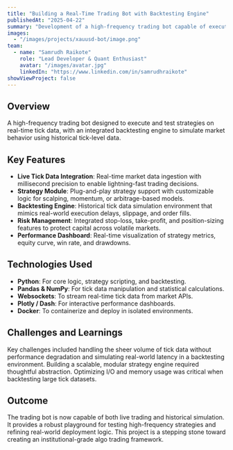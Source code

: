 ---
title: "Building a Real-Time Trading Bot with Backtesting Engine"
publishedAt: "2025-04-22"
summary: "Development of a high-frequency trading bot capable of executing trades on live tick data and simulating real-time strategies using historical tick data."
images:
  - "/images/projects/xauusd-bot/image.png"
team:
  - name: "Samrudh Raikote"
    role: "Lead Developer & Quant Enthusiast"
    avatar: "/images/avatar.jpg"
    linkedIn: "https://www.linkedin.com/in/samrudhraikote"
showViewProject: false
---

## Overview

A high-frequency trading bot designed to execute and test strategies on real-time tick data, with an integrated backtesting engine to simulate market behavior using historical tick-level data.

## Key Features

- **Live Tick Data Integration**: Real-time market data ingestion with millisecond precision to enable lightning-fast trading decisions.
- **Strategy Module**: Plug-and-play strategy support with customizable logic for scalping, momentum, or arbitrage-based models.
- **Backtesting Engine**: Historical tick data simulation environment that mimics real-world execution delays, slippage, and order fills.
- **Risk Management**: Integrated stop-loss, take-profit, and position-sizing features to protect capital across volatile markets.
- **Performance Dashboard**: Real-time visualization of strategy metrics, equity curve, win rate, and drawdowns.

## Technologies Used

- **Python**: For core logic, strategy scripting, and backtesting.
- **Pandas & NumPy**: For tick data manipulation and statistical calculations.
- **Websockets**: To stream real-time tick data from market APIs.
- **Plotly / Dash**: For interactive performance dashboards.
- **Docker**: To containerize and deploy in isolated environments.

## Challenges and Learnings

Key challenges included handling the sheer volume of tick data without performance degradation and simulating real-world latency in a backtesting environment. Building a scalable, modular strategy engine required thoughtful abstraction. Optimizing I/O and memory usage was critical when backtesting large tick datasets.

## Outcome

The trading bot is now capable of both live trading and historical simulation. It provides a robust playground for testing high-frequency strategies and refining real-world deployment logic. This project is a stepping stone toward creating an institutional-grade algo trading framework.

